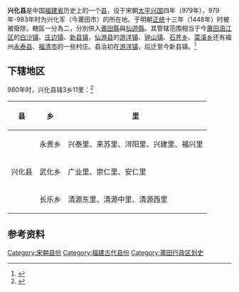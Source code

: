 '''兴化县'''是中国[[福建省|福建省]]历史上的一个[[县|县]]，设于宋朝[[太平兴国|太平兴国]]四年（979年），979年-983年时为兴化军（今莆田市）的所在地。于明朝[[正统_(年号)|正统]]十三年（1448年）时被被廢除，轄區一分為二，分別併入[[莆田縣|莆田縣]]與[[仙遊縣|仙遊縣]]。其管辖范围相当于今[[莆田市|莆田]][[涵江区|涵江区]]的[[白沙镇_(莆田市)|白沙镇]]、[[庄边镇|庄边镇]]、[[新县镇_(莆田市)|新县镇]]，[[仙游县|仙游县]]的[[游洋镇|游洋镇]]、[[钟山镇_(仙游县)|钟山镇]]、[[石苍乡|石苍乡]]、[[菜溪乡|菜溪乡]]还有福州[[永泰县|永泰县]]、[[福清县|福清市]]的一些村庄。县治初在[[游洋镇|游洋镇]]，后迁至今新县镇。<ref>{{Cite journal|title=兴化溯源|author=周益民|journal=福建史志|year=1988}}</ref>

== 下辖地区 ==
980年时，兴化县辖3乡11里：<ref>{{Cite book|title=莆田市志|publisher=方志出版社|year=2001|url=http://data.fjdsfzw.org.cn/2016-09-19/content_394.html}}</ref>
{|class="wikitable"
|-
!县
!乡
!里
|-
| rowspan="3" |兴化县
|永贵乡
|兴泰里、来苏里、浔阳里、兴建里、福兴里
|-
|武化乡
|广业里、崇仁里、安仁里
|-
|长乐乡
|清源东里、清源中里、清源西里
|}

== 参考资料 ==
[[Category:宋朝县份|Category:宋朝县份]]
[[Category:福建古代县份|Category:福建古代县份]]
[[Category:莆田行政区划史|Category:莆田行政区划史]]
<references />
{{福建行政区划小作品}}